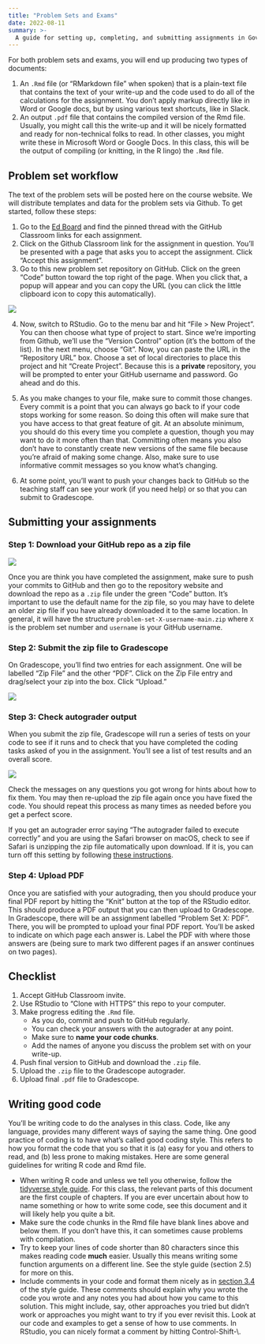 ```yaml
---
title: "Problem Sets and Exams"
date: 2022-08-11
summary: >-
  A guide for setting up, completing, and submitting assignments in Gov 50. 
---
```


For both problem sets and exams, you will end up producing two types of documents:

1. An `.Rmd` file (or "RMarkdown file" when spoken) that is a plain-text file that contains the text of your write-up and the code used to do all of the calculations for the assignment. You don't apply markup directly like in Word or Google docs, but by using various text shortcuts, like in Slack. 
2. An output `.pdf` file that contains the compiled version of the Rmd file. Usually, you might call this the write-up and it will be nicely formatted and ready for non-technical folks to read. In other classes, you might write these in Microsoft Word or Google Docs. In this class, this will be the output of compiling (or knitting, in the R lingo) the `.Rmd` file. 


## Problem set workflow

The text of the problem sets will be posted here on the course website. We will distribute templates and data for the problem sets via Github. To get started, follow these steps:

1. Go to the [Ed Board](https://edstem.org/us/courses/24957/) and find the pinned thread with the GitHub Classroom links for each assignment. 
2. Click on the Github Classroom link for the assignment in question.
   You'll be presented with a page that asks you to accept the
   assignment. Click "Accept this assignment".
3. Go to this new problem set repository on GitHub. Click on the green
   "Code" button toward the top right of the page. When you click
   that, a popup will appear and you can copy the URL (you can click
   the little clipboard icon to copy this automatically).

![](/files/img/assignments/github-clone.png){fig-alt="Cloning the repo"}

4. Now, switch to RStudio. Go to the menu bar and hit "File > New
   Project". You can then choose what type of project to start. Since
   we're importing from Github, we'll use the "Version Control" option
   (it's the bottom of the list). In the next menu, choose "Git". Now,
   you can paste the URL in the "Repository URL" box. Choose a set of
   local directories to place this project and hit "Create Project".
   Because this is a **private** repository, you will be prompted to
   enter your GitHub username and password. Go ahead and do this.

5. As you make changes to your file, make sure to commit those
   changes. Every commit is a point that you can always go back to if
   your code stops working for some reason. So doing this often will
   make sure that you have access to that great feature of git. At an
   absolute minimum, you should do this every time you complete a
   question, though you may want to do it more often than that.
   Committing often means you also don't have to constantly create new
   versions of the same file because you're afraid of making some
   change. Also, make sure to use informative commit messages so you
   know what's changing.

6. At some point, you'll want to push your changes back to GitHub so
   the teaching staff can see your work (if you need help) or so that
   you can submit to Gradescope.


## Submitting your assignments 

### Step 1: Download your GitHub repo as a zip file

![](/files/img/github-zip.png){fig-alt="Downloading your repo as a zip file"}

Once you are think you have completed the assignment, make sure to push your commits to GitHub and then go to the repository website and download the repo as a `.zip` file under the green "Code" button. It's important to use the default name for the zip file, so you may have to delete an older zip file if you have already downloaded it to the same location. In general, it will have the structure `problem-set-X-username-main.zip` where `X` is the problem set number and `username` is your GitHub username. 

### Step 2: Submit the zip file to Gradescope

On Gradescope, you'll find two entries for each assignment. One will be labelled "Zip File" and the other "PDF". Click on the Zip File entry and drag/select your zip into the box. Click "Upload."

![](/files/img/assignments/gradescope-upload.png){fig-alt="Uploading your zip file to Gradescope"}

### Step 3: Check autograder output

When you submit the zip file, Gradescope will run a series of tests on your code to see if it runs and to check that you have completed the coding tasks asked of you in the assignment. You'll see a list of test results and an overall score.

![](/files/img/assignments/autograder-results.png){fig-alt="Uploading your zip file to Gradescope"}

Check the messages on any questions you got wrong for hints about how to fix them. You may then re-upload the zip file again once you have fixed the code. You should repeat this process as many times as needed before you get a perfect score. 

If you get an autograder error saying "The autograder failed to execute correctly" and you are using the Safari browser on macOS, check to see if Safari is unzipping the zip file automatically upon download. If it is, you can turn off this setting by following [these instructions](https://wiki.umbc.edu/pages/viewpage.action?pageId=31919091). 

### Step 4: Upload PDF

Once you are satisfied with your autograding, then you should produce your final PDF report by hitting the "Knit" button at the top of the RStudio editor. This should produce a PDF output that you can then upload to Gradescope. In Gradescope, there will be an assignment labelled "Problem Set X: PDF". There, you will be prompted to upload your final PDF report. You'll be asked to indicate on which page each answer is. Label the PDF with where those answers are (being sure to mark two different pages if an answer continues on two pages).


## Checklist

1. Accept GitHub Classroom invite.
2. Use RStudio to "Clone with HTTPS" this repo to your computer. 
3. Make progress editing the `.Rmd` file. 
   - As you do, commit and push to GitHub regularly. 
   - You can check your answers with the autograder at any point. 
   - Make sure to **name your code chunks**.
   - Add the names of anyone you discuss the problem set with on your write-up. 
4. Push final version to GitHub and download the `.zip` file. 
5. Upload the `.zip` file to the Gradescope autograder. 
6. Upload final `.pdf` file to Gradescope.

## Writing good code

You'll be writing code to do the analyses in this class. Code, like any language, provides many different ways of saying the same thing. One good practice of coding is to have what's called good coding style. This refers to how you format the code that you so that it is (a) easy for you and others to read, and (b) less prone to making mistakes. Here are some general guidelines for writing R code and Rmd file.

- When writing R code and unless we tell you otherwise, follow the [tidyverse style guide](https://style.tidyverse.org/). For this class, the relevant parts of this document are the first couple of chapters. If you are ever uncertain about how to name something or how to write some code, see this document and it will likely help you quite a bit. 
- Make sure the code chunks in the Rmd file have blank lines above and below them. If you don't have this, it can sometimes cause problems with compilation. 
- Try to keep your lines of code shorter than 80 characters since this makes reading code **much** easier. Usually this means writing some function arguments on a different line. See the style guide (section 2.5) for more on this. 
- Include comments in your code and format them nicely as in [section 3.4](https://style.tidyverse.org/functions.html#comments-1) of the style guide. These comments should explain why you wrote the code you wrote and any notes you had about how you came to this solution. This might include, say, other approaches you tried but didn't work or approaches you might want to try if you ever revisit this. Look at our code and examples to get a sense of how to use comments. In RStudio, you can nicely format a comment by hitting Control-Shift-\\. 
